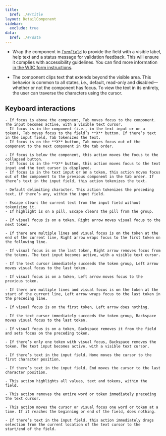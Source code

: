 ```yaml
---
title:
  $ref: ./#/title
layout: DetailComponent
sidebar:
  exclude: true
data:
  $ref: ./#/data
---
```


- Wrap the component in [`FormField`](/salt/components/form-field) to provide the field with a visible label, help text and a status message for validation feedback. This will ensure it complies with accessibility guidelines. You can find more information [in the W3C form instructions](https://www.w3.org/WAI/tutorials/forms/instructions/).

- The component clips text that extends beyond the visible area. This behavior is common to all states, i.e., default, read-only and disabled—whether or not the component has focus. To view the text in its entirety, the user can traverse the characters using the cursor.

## Keyboard interactions

<KeyboardControls>
  <KeyboardControl keyOrCombos="Tab">

    - If focus is above the component, Tab moves focus to the component. The input becomes active, with a visible text cursor.
    - If focus is in the component (i.e., in the text input or on a token), Tab moves focus to the field’s **X** button. If there’s text in the input field, Tab tokenizes the text.
    - If focus is on the **X** button, Tab moves focus out of the component to the next component in the tab order.

  </KeyboardControl>
  <KeyboardControl keyOrCombos="Shift + Tab">

    - If focus is below the component, this action moves the focus to the collapsed button.
    - If focus is in the **X** button, this action moves focus to the text input and the text cursor is displayed.
    - If focus is in the text input or on a token, this action moves focus out of the component to the previous component in the tab order. If there’s text in the input field, this action tokenizes the text.

  </KeyboardControl>
  <KeyboardControl keyOrCombos="Enter / Comma">

    - Default delimiting character. This action tokenizes the preceding text, if there’s any, within the input field.

  </KeyboardControl>
  <KeyboardControl keyOrCombos="Escape">

    - Escape clears the current text from the input field without tokenizing it.
    - If highlight is on a pill, Escape clears the pill from the group.

  </KeyboardControl>
  <KeyboardControl keyOrCombos="Right arrow">

    - If visual focus is on a token, Right arrow moves visual focus to the next token.

    - If there are multiple lines and visual focus is on the token at the end of the current line, Right arrow wraps focus to the first token on the following line.

    - If visual focus is on the last token, Right arrow removes focus from the tokens. The text input becomes active, with a visible text cursor.

  </KeyboardControl>
  <KeyboardControl keyOrCombos="Left arrow">

    - If the text cursor immediately succeeds the token group, Left arrow moves visual focus to the last token.

    - If visual focus is on a token, Left arrow moves focus to the previous token.

    - If there are multiple lines and visual focus is on the token at the start of the current line, Left arrow wraps focus to the last token in the preceding line.

    - If visual focus is on the first token, Left arrow does nothing.

  </KeyboardControl>
  <KeyboardControl keyOrCombos="Backspace">

    - If the text cursor immediately succeeds the token group, Backspace moves visual focus to the last token.

    - If visual focus is on a token, Backspace removes it from the field and sets focus on the preceding token.

    - If there’s only one token with visual focus, Backspace removes the token. The text input becomes active, with a visible text cursor.

  </KeyboardControl>
  <KeyboardControl keyOrCombos="Home">

    - If there’s text in the input field, Home moves the cursor to the first character position.

  </KeyboardControl>
  <KeyboardControl keyOrCombos="End">

    - If there’s text in the input field, End moves the cursor to the last character position.

  </KeyboardControl>
  <KeyboardControl keyOrCombos="Control + A / Command + A">

    - This action highlights all values, text and tokens, within the field.

  </KeyboardControl>
  <KeyboardControl keyOrCombos="Control + Backspace / Option + Backspace">

    - This action removes the entire word or token immediately preceding the text cursor.

  </KeyboardControl>
  <KeyboardControl keyOrCombos="Control + Arrow keys / Option + Arrow keys">

    - This action moves the cursor or visual focus one word or token at a time. If it reaches the beginning or end of the field, does nothing.

  </KeyboardControl>
  <KeyboardControl keyOrCombos="Shift + Home / Shift + End">

    - If there’s text in the input field, this action immediately drags selection from the current location of the text cursor to the start/end of the field.

  </KeyboardControl>
</KeyboardControls>
